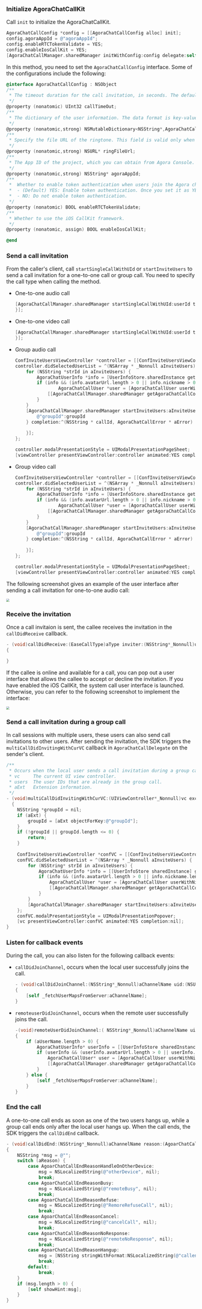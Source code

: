 <PlatformWrapper platform="ios">

### Initialize AgoraChatCallKit

Call `init` to initialize the AgoraChatCallKit.

```objective-c
AgoraChatCallConfig *config = [[AgoraChatCallConfig alloc] init];
config.agoraAppId = @"agoraAppId";
config.enableRTCTokenValidate = YES;
config.enableIosCallKit = YES;
[AgoraChatCallManager.sharedManager initWithConfig:config delegate:self];
```

In this method, you need to set the `AgoraChatCallConfig` interface. Some of the configurations include the following:

```objective-c
@interface AgoraChatCallConfig : NSObject
/**
 * The timeout duration for the call invitation, in seconds. The default value is 30.
 */
@property (nonatomic) UInt32 callTimeOut;
/**
 * The dictionary of the user information. The data format is key-value pairs, where key represents the user ID and value is EaseCallUser. 
 */
@property (nonatomic,strong) NSMutableDictionary<NSString*,AgoraChatCallUser*>* users;
/**
 * Specify the file URL of the ringtone. This field is valid only when enableIosCallKit is set to NO.
 */
@property (nonatomic,strong) NSURL* ringFileUrl;
/**
 * The App ID of the project, which you can obtain from Agora Console.
 */
@property (nonatomic,strong) NSString* agoraAppId;
/**
 *  Whether to enable token authentication when users join the Agora channel:
 *  - (Default) YES: Enable token authentication. Once you set it as YES, you must implement the callDidRequestRTCTokenForAPPId callback. After receiving this callback, you need to call setRTCToken to pass in the token to start or join a call.
 *  - NO: Do not enable token authentication.
 */
@property (nonatomic) BOOL enableRTCTokenValidate;
/**
 * Whether to use the iOS CallKit framework.
 */
@property (nonatomic, assign) BOOL enableIosCallKit;

@end
```

### Send a call invitation

From the caller's client, call `startSingleCallWithUId` or `startInviteUsers` to send a call invitation for a one-to-one call or group call. You need to specify the call type when calling the method.

- One-to-one audio call

    ```objective-c
    [AgoraChatCallManager.sharedManager startSingleCallWithUId:userId type:AgoraChatCallType1v1Audio ext:nil completion:^(NSString * callId, AgoraChatCallError * aError) {
    }];
    ```

- One-to-one video call

    ```objective-c
    [AgoraChatCallManager.sharedManager startSingleCallWithUId:userId type:AgoraChatCallType1v1Video ext:nil completion:^(NSString * callId, AgoraChatCallError * aError) {
    }];
    ```

- Group audio call

    ```objective-c
    ConfInviteUsersViewController *controller = [[ConfInviteUsersViewController alloc] initWithGroupId:groupId excludeUsers:@[AgoraChatClient.sharedClient.currentUsername]];
    controller.didSelectedUserList = ^(NSArray * _Nonnull aInviteUsers) {
        for (NSString *strId in aInviteUsers) {
            AgoraChatUserInfo *info = [UserInfoStore.sharedInstance getUserInfoById:strId];
            if (info && (info.avatarUrl.length > 0 || info.nickname > 0)) {
                    AgoraChatCallUser *user = [AgoraChatCallUser userWithNickName:info.nickname image:[NSURL URLWithString:info.avatarUrl]];
                [[AgoraChatCallManager.sharedManager getAgoraChatCallConfig] setUser:strId info:user];
            }
        }
        [AgoraChatCallManager.sharedManager startInviteUsers:aInviteUsers groupId:groupId callType:AgoraChatCallTypeMultiAudio ext:@{
            @"groupId":groupId
        } completion:^(NSString * callId, AgoraChatCallError * aError) {
                
        }];
    };
    
    controller.modalPresentationStyle = UIModalPresentationPageSheet;
    [viewController presentViewController:controller animated:YES completion:nil];
    ```

- Group video call

    ```objective-c
    ConfInviteUsersViewController *controller = [[ConfInviteUsersViewController alloc] initWithGroupId:groupId excludeUsers:@[AgoraChatClient.sharedClient.currentUsername]];
    controller.didSelectedUserList = ^(NSArray * _Nonnull aInviteUsers) {
        for (NSString *strId in aInviteUsers) {
            AgoraChatUserInfo *info = [UserInfoStore.sharedInstance getUserInfoById:strId];
            if (info && (info.avatarUrl.length > 0 || info.nickname > 0)) {
                    AgoraChatCallUser *user = [AgoraChatCallUser userWithNickName:info.nickname image:[NSURL URLWithString:info.avatarUrl]];
                [[AgoraChatCallManager.sharedManager getAgoraChatCallConfig] setUser:strId info:user];
            }
        }
        [AgoraChatCallManager.sharedManager startInviteUsers:aInviteUsers groupId:groupId callType:AgoraChatCallTypeMultiVideo ext:@{
            @"groupId":groupId
        } completion:^(NSString * callId, AgoraChatCallError * aError) {
                
        }];
    };
    
    controller.modalPresentationStyle = UIModalPresentationPageSheet;
    [viewController presentViewController:controller animated:YES completion:nil];
    ```

The following screenshot gives an example of the user interface after sending a call invitation for one-to-one audio call:

<img src="https://web-cdn.agora.io/docs-files/1655259327417" style="zoom:50%;" />

### Receive the invitation

Once a call invitaion is sent, the callee receives the invitation in the `callDidReceive` callback.

```objective-c
- (void)callDidReceive:(EaseCallType)aType inviter:(NSString*_Nonnull)user ext:(NSDictionary*)aExt
{

}
```

If the callee is online and available for a call, you can pop out a user interface that allows the callee to accept or decline the invitation. If you have enabled the iOS CallKit, the system call user interface is launched. Otherwise, you can refer to the following screenshot to implement the interface:

<img src="https://web-cdn.agora.io/docs-files/1655259340569" style="zoom:50%;" />


### Send a call invitation during a group call

In call sessions with multiple users, these users can also send call invitations to other users. After sending the invitation, the SDK triggers the `multiCallDidInvitingWithCurVC` callback in `AgoraChatCallDelegate` on the sender's client.

```objective-c
/**
 * Occurs when the local user sends a call invitation during a group call.
 * vc     The current UI view controller.
 * users  The user IDs that are already in the group call.
 * aExt   Extension information.
 */
- (void)multiCallDidInvitingWithCurVC:(UIViewController*_Nonnull)vc excludeUsers:(NSArray<NSString*> *_Nullable)users ext:(NSDictionary *)aExt
  {
    NSString *groupId = nil;
    if (aExt) {
        groupId = [aExt objectForKey:@"groupId"];
    }
    if (!groupId || groupId.length <= 0) {
        return;
    }
    
    ConfInviteUsersViewController *confVC = [[ConfInviteUsersViewController alloc] initWithGroupId:groupId excludeUsers:users];
    confVC.didSelectedUserList = ^(NSArray * _Nonnull aInviteUsers) {
        for (NSString* strId in aInviteUsers) {
            AgoraChatUserInfo *info = [[UserInfoStore sharedInstance] getUserInfoById:strId];
            if (info && (info.avatarUrl.length > 0 || info.nickname.length > 0)) {
                AgoraChatCallUser *user = [AgoraChatCallUser userWithNickName:info.nickname image:[NSURL URLWithString:info.avatarUrl]];
                [[AgoraChatCallManager.sharedManager getAgoraChatCallConfig] setUser:strId info:user];
            }
        }
        [AgoraChatCallManager.sharedManager startInviteUsers:aInviteUsers groupId:groupId callType:AgoraChatCallTypeMultiAudio ext:aExt completion:nil];
    };
    confVC.modalPresentationStyle = UIModalPresentationPopover;
    [vc presentViewController:confVC animated:YES completion:nil];
}
```

### Listen for callback events

During the call, you can also listen for the following callback events:

- `callDidJoinChannel`, occurs when the local user successfully joins the call.

    ```objective-c
    - (void)callDidJoinChannel:(NSString*_Nonnull)aChannelName uid:(NSUInteger)aUid
    {
        [self _fetchUserMapsFromServer:aChannelName];
    }
    ```

- `remoteuserDidJoinChannel`, occurs when the remote user successfully joins the call.

    ```objective-c
    -(void)remoteUserDidJoinChannel:( NSString*_Nonnull)aChannelName uid:(NSInteger)aUid username:(NSString*_Nullable)aUserName
    {
        if (aUserName.length > 0) {
            AgoraChatUserInfo* userInfo = [[UserInfoStore sharedInstance] getUserInfoById:aUserName];
            if (userInfo && (userInfo.avatarUrl.length > 0 || userInfo.nickname.length > 0)) {
                AgoraChatCallUser* user = [AgoraChatCallUser userWithNickName:userInfo.nickname image:[NSURL URLWithString:userInfo.avatarUrl]];
                [[AgoraChatCallManager.sharedManager getAgoraChatCallConfig] setUser:aUserName info:user];
            }
        } else {
            [self _fetchUserMapsFromServer:aChannelName];
        }
    }
    ```

### End the call

A one-to-one call ends as soon as one of the two users hangs up, while a group call ends only after the local user hangs up. When the call ends, the SDK triggers the `callDidEnd` callback.


```objective-c
- (void)callDidEnd:(NSString*_Nonnull)aChannelName reason:(AgoarChatCallEndReason)aReason time:(int)aTm type:(AgoraChatCallType)aType
{
    NSString *msg = @"";
    switch (aReason) {
        case AgoarChatCallEndReasonHandleOnOtherDevice:
            msg = NSLocalizedString(@"otherDevice", nil);
            break;
        case AgoarChatCallEndReasonBusy:
            msg = NSLocalizedString(@"remoteBusy", nil);
            break;
        case AgoarChatCallEndReasonRefuse:
            msg = NSLocalizedString(@"RemoreRefuseCall", nil);
            break;
        case AgoarChatCallEndReasonCancel:
            msg = NSLocalizedString(@"cancelCall", nil);
            break;
        case AgoarChatCallEndReasonNoResponse:
            msg = NSLocalizedString(@"remoteNoResponse", nil);
            break;
        case AgoarChatCallEndReasonHangup:
            msg = [NSString stringWithFormat:NSLocalizedString(@"callendPrompt", nil),aTm];
            break;
        default:
            break;
    }
    if (msg.length > 0) {
        [self showHint:msg];
    }
}
```

</PlatformWrapper>